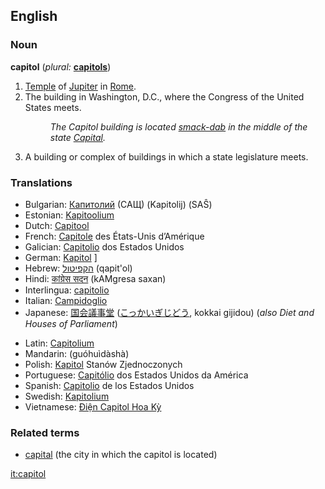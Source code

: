 ==English==

===Noun===
'''capitol'''  (''plural:'' '''[[capitols]]''')
#[[Temple]] of [[Jupiter]] in [[Rome]].
#The building in Washington, D.C., where the Congress of the United States meets.
#:''The Capitol building is located [[smack-dab]] in the middle of the state [[Capital]].''
#A building or complex of buildings in which a state legislature meets.

===Translations===
{{trans-top|The building in Washington, D.C., where the Congress of the United States meets.}}
*Bulgarian: [[Капитолий]] (САЩ) (Kapitolij) (SAŜ)
*Estonian: [[Kapitoolium]]
*Dutch: [[Capitool]]
*French: [[Capitole]] des États-Unis d’Amérique {{m}}
*Galician: [[Capitolio]] dos Estados Unidos {{m}}
*German: [[Kapitol]] {{n}}]
*Hebrew: [[הקפיטול]] (qapit'ol)
*Hindi: [[कांग्रेस सदन]] (kAMgresa saxan) {{m}}
*Interlingua: [[capitolio]]  
*Italian: [[Campidoglio]] {{m}} 
*Japanese: [[国会議事堂]] ([[こっかいぎじどう]], kokkai gijidou) (''also Diet and Houses of Parliament'')
{{trans-mid}}
*Latin: [[Capitolium]] {{n}}
*Mandarin: {{zh-ts|國會大廈|国会大厦}} (guóhuìdàshà)
*Polish: [[Kapitol]] Stanów Zjednoczonych
*Portuguese: [[Capitólio]] dos Estados Unidos da América {{m}}
*Spanish: [[Capitolio]] de los Estados Unidos {{m}}
*Swedish: [[Kapitolium]]
*Vietnamese: [[Điện Capitol Hoa Kỳ]]
{{trans-bottom}}

===Related terms===
*[[capital]] (the city in which the capitol is located)

[[it:capitol]]
